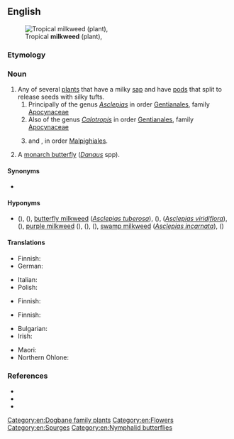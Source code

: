 ==English==
[[File:Asclepias_curassavica13.jpg|thumb|Tropical '''milkweed''' (plant), {{taxlink|Asclepias curassavica L.|species|noshow=1}}]]

===Etymology===
{{compound|en|milk|weed}}

===Noun===
{{en-noun}}

# Any of several [[plant]]s that have a milky [[sap]] and have [[pod]]s that split to release seeds with silky tufts.
## Principally of the genus ''[[Asclepias]]'' in order [[Gentianales]], family [[Apocynaceae]]
## Also of the genus ''[[Calotropis]]'' in order [[Gentianales]], family [[Apocynaceae]]
## {{taxlink|Euphorbia peplus|species|noshow=1|ver=161014}} and {{taxlink|Euphorbia heterophylla|species|noshow=1|ver=161014}}, in order [[Malpighiales]].
# A [[monarch butterfly]] (''[[Danaus]]'' spp).

====Synonyms====
* {{l|en|silkweed}}

====Hyponyms====
* {{sense|plants in genus ''Asclepias''}} {{vern|common milkweed}} ({{taxlink|Asclepias syriaca|species|noshow=1|ver=161014}}), {{vern|clasping milkweed}} ({{taxlink|Asclepias amplexicaulis|species|noshow=1|ver=161014}}), [[butterfly milkweed]] (''[[Asclepias tuberosa]]''), {{vern|fourleaf milkweed}} ({{taxlink|Asclepias quadrifolia|species|noshow=1|ver=161014}}), {{vern|green comet milkweed}} (''[[Asclepias viridiflora]]''), {{vern|poke milkweed}} ({{taxlink|Asclepias exaltata|species|noshow=1|ver=161014}}), [[purple milkweed]] ({{taxlink|Asclepias purpurascens|species|noshow=1|ver=161014}}), {{vern|red milkweed}} ({{taxlink|Asclepias rubra|species|noshow=1|ver=161014}}), {{vern|redring milkweed}} ({{taxlink|Asclepias variegata|species|noshow=1|ver=161014}}), [[swamp milkweed]] (''[[Asclepias incarnata]]''), {{vern|whorled milkweed}} ({{taxlink|Asclepias verticillata|species|noshow=1|ver=161014}})

====Translations====
{{trans-top|plant of the genus ''Asclepias''}}
* Finnish: {{t+|fi|silkkiyrtti}}
* German: {{t|de|Seidenpflanze|f}}
{{trans-mid}}
* Italian: {{t|it|asclepiade|f}}
* Polish: {{t|pl|trojeść|f}}
{{trans-bottom}}

{{trans-top|plant of the genus ''Calotropis''}}
* Finnish: {{t+|fi|madari}}
{{trans-mid}}
{{trans-bottom}}

{{trans-top|plant ''Euphorbia peplus''}}
* Finnish: {{t+|fi|kolmisädetyräkki}}
{{trans-mid}}
{{trans-bottom}}

{{trans-see|monarch butterfly}}

{{checktrans-top}}
* Bulgarian: {{t-check|bg|млечка|f}} <!-- Was under "plant" - unclear which -->
* Irish: {{t-check|ga|lus bleachta|m}} <!-- Was under "plant" - unclear which -->
{{trans-mid}}
* Maori: {{t-check|mi|kaikaiatua}} <!-- Was under "plant" - unclear which -->
* Northern Ohlone: {{t-check|cst|šiska}} <!-- Was under "plant" - unclear which -->
{{trans-bottom}}

===References===
* {{pedia}}
* {{specieslite|Asclepias|i=1}}
* {{R:USDA Plants|ASCLE}}

[[Category:en:Dogbane family plants]]
[[Category:en:Flowers]]
[[Category:en:Spurges]]
[[Category:en:Nymphalid butterflies]]